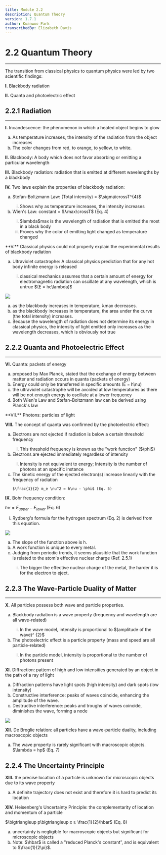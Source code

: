 ```yaml
---
title: Module 2.2
description: Quantum Theory
version: 1.7.1
author: Kwanwoo Park
transcribedBy: Elizabeth Davis
---
```


# 2.2 Quantum Theory

---

The transition from classical physics to quantum physics were led by two scientific findings:

**I.** Blackbody radiation

**II.** Quanta and photoelectric effect

## 2.2.1 Radiation

---

**I.** Incandescence: the phenomenon in which a heated object begins to glow

<ol type="a">
  <li>
    As temperature increases, the intensity of the radiation from the object
    increases
  </li>
  <li>The color changes from red, to orange, to yellow, to white.</li>
</ol>

**II.** Blackbody: A body which does not favor absorbing or emitting a particular
wavelength

**III.** Blackbody radiation: radiation that is emitted at different wavelengths by a blackbody

**IV.** Two laws explain the properties of blackbody radiation:

<ol type="a">
  <li>Stefan-Boltzmann Law: (Total intensity) = $\sigma\crossT^{4}$</li>
  <ol type="i">
    <li>Shows why as temperature increases, the intensity increases</li>
  </ol>
  <li>Wien's Law: constant = $λmax\crossT$ (Eq. 4)</li>
  <ol type="i">
    <li>
      $lambda$max is the wavelength of radiation that is emitted the most in a
      black body
    </li>
    <li>
      Proves why the color of emitting light changed as temperature changed
    </li>
  </ol>
</ol>
**V.** Classical physics could not properly explain the experimental results of blackbody
radiation

<ol type="a">
  <li>
    Ultraviolet catastrophe: A classical physics prediction that for any hot
    body infinite energy is released
  </li>
  <ol type="i">
    <li>
      classical mechanics assumes that a certain amount of energy for
      electromagnetic radiation can oscillate at any wavelength, which is untrue
      $(E = hc\lambda)$
    </li>
  </ol>
</ol>

<img src="https://i.imgur.com/YRUJs0Z.png" />

<ol type="a">
  <li>as the blackbody increases in temperature, λmax decreases.</li>
  <li>
    as the blackbody increases in temperature, the area under the curve (the
    total intensity) increases.
  </li>
  <li>
    Because the wavelength of radiation does not determine its energy in
    classical physics, the intensity of light emitted only increases as the
    wavelength decreases, which is obviously not true
  </li>
</ol>

## 2.2.2 Quanta and Photoelectric Effect

---

**VI.** Quanta: packets of energy

<ol type="a">
  <li>
    proposed by Max Planck, stated that the exchange of energy between matter
    and radiation occurs in quanta (packets of energy)
  </li>
  <li>Energy could only be transferred in specific amounts (E = h\nu)</li>
  <li>
    the ultraviolet catastrophe will be avoided at low temperatures as there
    will be not enough energy to oscillate at a lower frequency
  </li>
  <li>
    Both Wien's Law and Stefan-Boltzmann law can be derived using Planck's law
  </li>
</ol>
**VII.** Photons: particles of light

**VIII.** The concept of quanta was confirmed by the photoelectric effect:

<ol type="a">
  <li>
    Electrons are not ejected if radiation is below a certain threshold frequency
  </li>
    <ol type="i">
      <li>
        This threshold frequency is known as the "work function" ($\phi$)
      </li>
    </ol>
  <li>
    Electrons are ejected immediately regardless of intensity
  </li>
    <ol type="i">
      <li> 
        Intensity is not equivalent to energy; Intensity is the number of photons at an
        specific instance
      </li>
    </ol>
  <li>
    The kinetic energy of the ejected electron(s) increase linearly with the frequency of
    radiation

    $\frac{1}{2} m_e \nu^2 = h\nu - \phi$ (Eq. 5)

  </li>
</ol>

**IX.** Bohr frequency condition:

$h\nu = E_{upper} - E_{lower}$ (Eq. 6)

<ol type="i">
  <li>
    Rydberg's formula for the hydrogen spectrum (Eq. 2) is derived from this
    equation.
  </li>
</ol>

<img src="https://i.imgur.com/Ej6y4jO.png" />

<ol type="a">
  <li>The slope of the function above is h.</li>
  <li>A work function is unique to every metal.</li>
  <li>
    Judging from periodic trends, it seems plausible that the work function is
    related to the atom's effective nuclear charge (Ref. 2.5.1)
  </li>
  <ol type="i">
    <li>
      The bigger the effective nuclear charge of the metal, the harder it is for
      the electron to eject.
    </li>
  </ol>
</ol>

## 2.2.3 The Wave-Particle Duality of Matter

---

**X.** All particles possess both wave and particle properties.

<ol type="a">
  <li>
    Blackbody radiation is a wave property (frequency and wavelength are all
    wave-related)
  </li>
  <ol type="i">
    <li>
      In the wave model, intensity is proportional to $(amplitude of the wave)^
      {2}$
    </li>
  </ol>
  <li>
    The photoelectric effect is a particle property (mass and speed are all
    particle-related)
  </li>
  <ol type="i">
    <li>
      In the particle model, intensity is proportional to the number of photons
      present
    </li>
  </ol>
</ol>

**XI.** Diffraction: pattern of high and low intensities generated by an object in the path of a ray of light

<ol type="a">
  <li>
    Diffraction patterns have light spots (high intensity) and dark spots (low
    intensity)
  </li>
  <li>
    Constructive interference: peaks of waves coincide, enhancing the amplitude
    of the wave.
  </li>
  <li>
    Destructive interference: peaks and troughs of waves coincide, diminishes
    the wave, forming a node
  </li>
</ol>

<img src="https://i.imgur.com/CamOdAU.png" />

**XII.** De Broglie relation: all particles have a wave-particle duality, including macroscopic objects

<ol type="a">
  <li>
    The wave property is rarely significant with macroscopic objects. $\lambda =
    hp$ (Eq. 7)
  </li>
</ol>

## 2.2.4 The Uncertainty Principle

**XIII.** the precise location of a particle is unknown for microscopic objects due to its wave property

<ol type="a">
  <li>
    A definite trajectory does not exist and therefore it is hard to predict its
    location
  </li>
</ol>

**XIV.** Heisenberg's Uncertainty Principle: the complementarity of location and momentum of a particle

$\bigtriangleup p\bigtriangleup x ≥ \frac{1}{2}\hbar$ (Eq. 8)

<ol type="a">
  <li>
    uncertainty is negligible for macroscopic objects but significant for microscopic objects
  </li>
  <li>
    Note: $\hbar$ is called a "reduced Planck's constant”, and is equivalent to $\frac{1}{2\pi}$.
  </li>
</ol>

